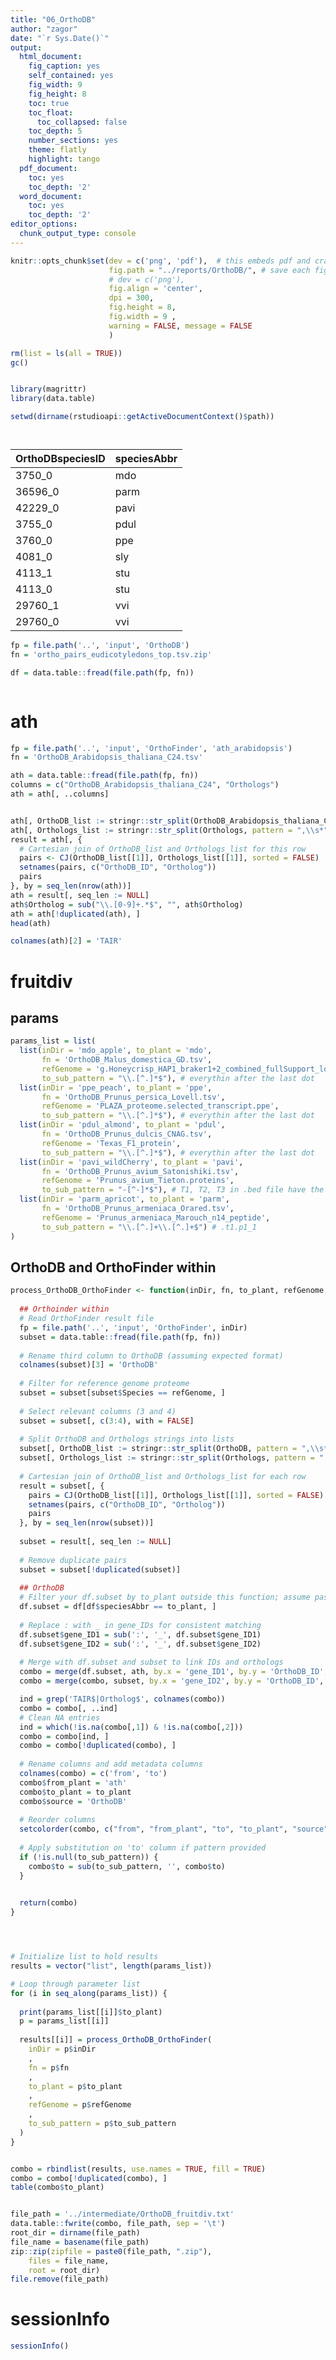 ```yaml
---
title: "06_OrthoDB"
author: "zagor"
date: "`r Sys.Date()`"
output:
  html_document:
    fig_caption: yes
    self_contained: yes
    fig_width: 9
    fig_height: 8
    toc: true
    toc_float:
      toc_collapsed: false
    toc_depth: 5
    number_sections: yes
    theme: flatly
    highlight: tango
  pdf_document:
    toc: yes
    toc_depth: '2'
  word_document:
    toc: yes
    toc_depth: '2'
editor_options:
  chunk_output_type: console
---
```



```r
knitr::opts_chunk$set(dev = c('png', 'pdf'),  # this embeds pdf and crates scrolable blocks if pdf is first
                      fig.path = "../reports/OrthoDB/", # save each figure here
                      # dev = c('png'), 
                      fig.align = 'center', 
                      dpi = 300,
                      fig.height = 8, 
                      fig.width = 9 ,
                      warning = FALSE, message = FALSE
                      )
```



```r

rm(list = ls(all = TRUE))
gc()


library(magrittr)
library(data.table)

setwd(dirname(rstudioapi::getActiveDocumentContext()$path))




```


| OrthoDBspeciesID | speciesAbbr |
|------------------|-------------|
| 3750_0           | mdo         |
| 36596_0          | parm        |
| 42229_0          | pavi        |
| 3755_0           | pdul        |
| 3760_0           | ppe         |
| 4081_0           | sly         |
| 4113_1           | stu         |
| 4113_0           | stu         |
| 29760_1          | vvi         |
| 29760_0          | vvi         |


```r

fp = file.path('..', 'input', 'OrthoDB')
fn = 'ortho_pairs_eudicotyledons_top.tsv.zip'

df = data.table::fread(file.path(fp, fn))



```


# ath

```r

fp = file.path('..', 'input', 'OrthoFinder', 'ath_arabidopsis')
fn = 'OrthoDB_Arabidopsis_thaliana_C24.tsv'

ath = data.table::fread(file.path(fp, fn))
columns = c("OrthoDB_Arabidopsis_thaliana_C24", "Orthologs")
ath = ath[, ..columns]


ath[, OrthoDB_list := stringr::str_split(OrthoDB_Arabidopsis_thaliana_C24, pattern = ",\\s*")]
ath[, Orthologs_list := stringr::str_split(Orthologs, pattern = ",\\s*")]
result = ath[, {
  # Cartesian join of OrthoDB_list and Orthologs_list for this row
  pairs <- CJ(OrthoDB_list[[1]], Orthologs_list[[1]], sorted = FALSE)
  setnames(pairs, c("OrthoDB_ID", "Ortholog"))
  pairs
}, by = seq_len(nrow(ath))]
ath = result[, seq_len := NULL]
ath$Ortholog = sub("\\.[0-9]+.*$", "", ath$Ortholog)
ath = ath[!duplicated(ath), ]
head(ath)

colnames(ath)[2] = 'TAIR'


```

# fruitdiv

## params

```r



params_list = list(
  list(inDir = 'mdo_apple', to_plant = 'mdo', 
       fn = 'OrthoDB_Malus_domestica_GD.tsv', 
       refGenome = 'g.Honeycrisp_HAP1_braker1+2_combined_fullSupport_longname_filtered.pep', 
       to_sub_pattern = "\\.[^.]*$"), # everythin after the last dot
  list(inDir = 'ppe_peach', to_plant = 'ppe', 
       fn = 'OrthoDB_Prunus_persica_Lovell.tsv', 
       refGenome = 'PLAZA_proteome.selected_transcript.ppe',
       to_sub_pattern = "\\.[^.]*$"), # everythin after the last dot
  list(inDir = 'pdul_almond', to_plant = 'pdul',
       fn = 'OrthoDB_Prunus_dulcis_CNAG.tsv', 
       refGenome = 'Texas_F1_protein', 
       to_sub_pattern = "\\.[^.]*$"), # everythin after the last dot
  list(inDir = 'pavi_wildCherry', to_plant = 'pavi', 
       fn = 'OrthoDB_Prunus_avium_Satonishiki.tsv', 
       refGenome = 'Prunus_avium_Tieton.proteins', 
       to_sub_pattern = "-[^-]*$"), # T1, T2, T3 in .bed file have the same coord
  list(inDir = 'parm_apricot', to_plant = 'parm', 
       fn = 'OrthoDB_Prunus_armeniaca_Orared.tsv', 
       refGenome = 'Prunus_armeniaca_Marouch_n14_peptide', 
       to_sub_pattern = "\\.[^.]+\\.[^.]+$") # .t1.p1_1
)


```

## OrthoDB and OrthoFinder within

```r



process_OrthoDB_OrthoFinder <- function(inDir, fn, to_plant, refGenome, to_sub_pattern) {
  
  ## Orthoinder within
  # Read OrthoFinder result file
  fp = file.path('..', 'input', 'OrthoFinder', inDir)
  subset = data.table::fread(file.path(fp, fn))
  
  # Rename third column to OrthoDB (assuming expected format)
  colnames(subset)[3] = 'OrthoDB'
  
  # Filter for reference genome proteome
  subset = subset[subset$Species == refGenome, ]
  
  # Select relevant columns (3 and 4)
  subset = subset[, c(3:4), with = FALSE]
  
  # Split OrthoDB and Orthologs strings into lists
  subset[, OrthoDB_list := stringr::str_split(OrthoDB, pattern = ",\\s*")]
  subset[, Orthologs_list := stringr::str_split(Orthologs, pattern = ",\\s*")]
  
  # Cartesian join of OrthoDB_list and Orthologs_list for each row
  result = subset[, {
    pairs = CJ(OrthoDB_list[[1]], Orthologs_list[[1]], sorted = FALSE)
    setnames(pairs, c("OrthoDB_ID", "Ortholog"))
    pairs
  }, by = seq_len(nrow(subset))]
  
  subset = result[, seq_len := NULL]
  
  # Remove duplicate pairs
  subset = subset[!duplicated(subset)]
  
  ## OrthoDB
  # Filter your df.subset by to_plant outside this function; assume passed in environment
  df.subset = df[df$speciesAbbr == to_plant, ]
  
  # Replace : with _ in gene_IDs for consistent matching
  df.subset$gene_ID1 = sub(':', '_', df.subset$gene_ID1)
  df.subset$gene_ID2 = sub(':', '_', df.subset$gene_ID2)
  
  # Merge with df.subset and subset to link IDs and orthologs
  combo = merge(df.subset, ath, by.x = 'gene_ID1', by.y = 'OrthoDB_ID', all.x = TRUE)
  combo = merge(combo, subset, by.x = 'gene_ID2', by.y = 'OrthoDB_ID', all.x = TRUE)

  ind = grep('TAIR$|Ortholog$', colnames(combo))
  combo = combo[, ..ind]  
  # Clean NA entries
  ind = which(!is.na(combo[,1]) & !is.na(combo[,2]))
  combo = combo[ind, ]
  combo = combo[!duplicated(combo), ]
  
  # Rename columns and add metadata columns
  colnames(combo) = c('from', 'to')
  combo$from_plant = 'ath'
  combo$to_plant = to_plant
  combo$source = 'OrthoDB'
  
  # Reorder columns
  setcolorder(combo, c("from", "from_plant", "to", "to_plant", "source"))
  
  # Apply substitution on 'to' column if pattern provided
  if (!is.null(to_sub_pattern)) {
    combo$to = sub(to_sub_pattern, '', combo$to)
  }
  

  return(combo)
}




# Initialize list to hold results
results = vector("list", length(params_list))

# Loop through parameter list
for (i in seq_along(params_list)) {
  
  print(params_list[[i]]$to_plant)
  p = params_list[[i]]
  
  results[[i]] = process_OrthoDB_OrthoFinder(
    inDir = p$inDir
    ,
    fn = p$fn
    ,
    to_plant = p$to_plant
    ,
    refGenome = p$refGenome
    ,
    to_sub_pattern = p$to_sub_pattern
  )
}


combo = rbindlist(results, use.names = TRUE, fill = TRUE)
combo = combo[!duplicated(combo), ]
table(combo$to_plant)


file_path = '../intermediate/OrthoDB_fruitdiv.txt'
data.table::fwrite(combo, file_path, sep = '\t')
root_dir = dirname(file_path)
file_name = basename(file_path)
zip::zip(zipfile = paste0(file_path, ".zip"), 
    files = file_name, 
    root = root_dir)
file.remove(file_path)


```


# sessionInfo

```r

sessionInfo()

```


